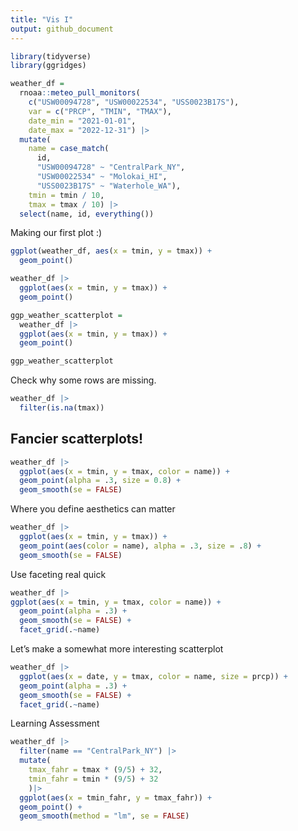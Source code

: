 ```yaml
---
title: "Vis I"
output: github_document
---
```


```r
library(tidyverse)
library(ggridges)
```

```r
weather_df = 
  rnoaa::meteo_pull_monitors(
    c("USW00094728", "USW00022534", "USS0023B17S"),
    var = c("PRCP", "TMIN", "TMAX"), 
    date_min = "2021-01-01",
    date_max = "2022-12-31") |>
  mutate(
    name = case_match(
      id, 
      "USW00094728" ~ "CentralPark_NY", 
      "USW00022534" ~ "Molokai_HI",
      "USS0023B17S" ~ "Waterhole_WA"),
    tmin = tmin / 10,
    tmax = tmax / 10) |>
  select(name, id, everything())
```

Making our first plot :)

```r
ggplot(weather_df, aes(x = tmin, y = tmax)) +
  geom_point()
```

```r
weather_df |>
  ggplot(aes(x = tmin, y = tmax)) +
  geom_point()
```

```r
ggp_weather_scatterplot =
  weather_df |>
  ggplot(aes(x = tmin, y = tmax)) +
  geom_point()

ggp_weather_scatterplot
```

Check why some rows are missing. 

```r
weather_df |>
  filter(is.na(tmax))
```


## Fancier scatterplots!

```r
weather_df |>
  ggplot(aes(x = tmin, y = tmax, color = name)) +
  geom_point(alpha = .3, size = 0.8) +
  geom_smooth(se = FALSE)
```

Where you define aesthetics can matter 
```r
weather_df |>
  ggplot(aes(x = tmin, y = tmax)) + 
  geom_point(aes(color = name), alpha = .3, size = .8) +
  geom_smooth(se = FALSE)
```

Use faceting real quick
```r
weather_df |>
ggplot(aes(x = tmin, y = tmax, color = name)) +
  geom_point(alpha = .3) +
  geom_smooth(se = FALSE) +
  facet_grid(.~name)
```

Let's make a somewhat more interesting scatterplot

```r
weather_df |>
  ggplot(aes(x = date, y = tmax, color = name, size = prcp)) +
  geom_point(alpha = .3) +
  geom_smooth(se = FALSE) +
  facet_grid(.~name)
```

Learning Assessment 
```r
weather_df |>
  filter(name == "CentralPark_NY") |>
  mutate(
    tmax_fahr = tmax * (9/5) + 32, 
    tmin_fahr = tmin * (9/5) + 32 
    )|>
  ggplot(aes(x = tmin_fahr, y = tmax_fahr)) +
  geom_point() + 
  geom_smooth(method = "lm", se = FALSE)
```


